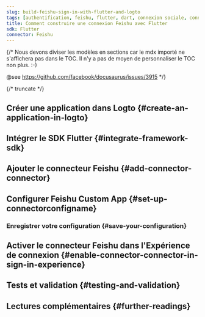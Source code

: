 ```yaml
---
slug: build-feishu-sign-in-with-flutter-and-logto
tags: [authentification, feishu, flutter, dart, connexion sociale, connexion, login]
title: Comment construire une connexion Feishu avec Flutter
sdk: Flutter
connector: Feishu
---
```


{/*
  Nous devons diviser les modèles en sections car le mdx importé ne s'affichera pas dans le TOC.
  Il n'y a pas de moyen de personnaliser le TOC non plus. :-)

  @see https://github.com/facebook/docusaurus/issues/3915
*/}




{/* truncate */}

<Intro connector={connector} sdk="Flutter" link="https://flutter.dev" />

## Créer une application dans Logto \{#create-an-application-in-logto}

<CreateApplication type="Native app" framework="Flutter" />

## Intégrer le SDK Flutter \{#integrate-framework-sdk}

<IntegrateSdk />

## Ajouter le connecteur Feishu \{#add-connector-connector}

<AddSocialConnector connector={connector} framework="Flutter" />

## Configurer Feishu Custom App \{#set-up-connectorconfigname}

<ConnectorGuide />

### Enregistrer votre configuration \{#save-your-configuration}

<SaveYourConfiguration connector={connector} />

## Activer le connecteur Feishu dans l'Expérience de connexion \{#enable-connector-connector-in-sign-in-experience}

<EnableSocialConnector connector={connector} />

## Tests et validation \{#testing-and-validation}

<TestingAndValidation connector={connector} sdk="Flutter" />

## Lectures complémentaires \{#further-readings}

<FurtherReadings />
